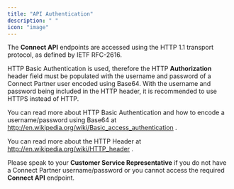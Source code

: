 ```yaml
---
title: "API Authentication"
description: " "
icon: "image"
---
```


The **Connect API** endpoints are accessed using the HTTP 1.1 transport protocol, as defined by IETF RFC-2616.  

HTTP Basic Authentication is used, therefore the HTTP **Authorization** header field must be populated with the username and password of a Connect Partner user encoded using Base64. With the username and password being included in the HTTP header, it is recommended to use HTTPS instead of HTTP.

You can read more about HTTP Basic Authentication and how to encode a username/password using Base64 at [<u>http://en.wikipedia.org/wiki/Basic_access_authentication</u>](http://en.wikipedia.org/wiki/Basic_access_authentication) .

You can read more about the HTTP Header at [<u>http://en.wikipedia.org/wiki/HTTP_header</u>](http://en.wikipedia.org/wiki/HTTP_header) .  

Please speak to your **Customer Service Representative** if you do not have a Connect Partner username/password or you cannot access the required **Connect API** endpoint. 